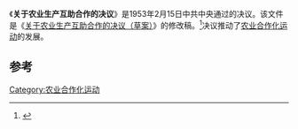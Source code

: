 《'''关于农业生产互助合作的决议'''》是1953年2月15日中共中央通过的决议。该文件是《[[关于农业生产互助合作的决议（草案）|关于农业生产互助合作的决议（草案）]]》的修改稿。<ref>{{Cite book|title=中华人民共和国国史大辞典|last=张晋藩等主编|first=|publisher=黑龙江人民出版社|year=1992|isbn=7-207-02281-6|location=哈尔滨|pages=128}}</ref>决议推动了[[农业合作化运动|农业合作化运动]]的发展。
{{wikisource}}
==参考==
{{reflist}}

[[Category:农业合作化运动|Category:农业合作化运动]]